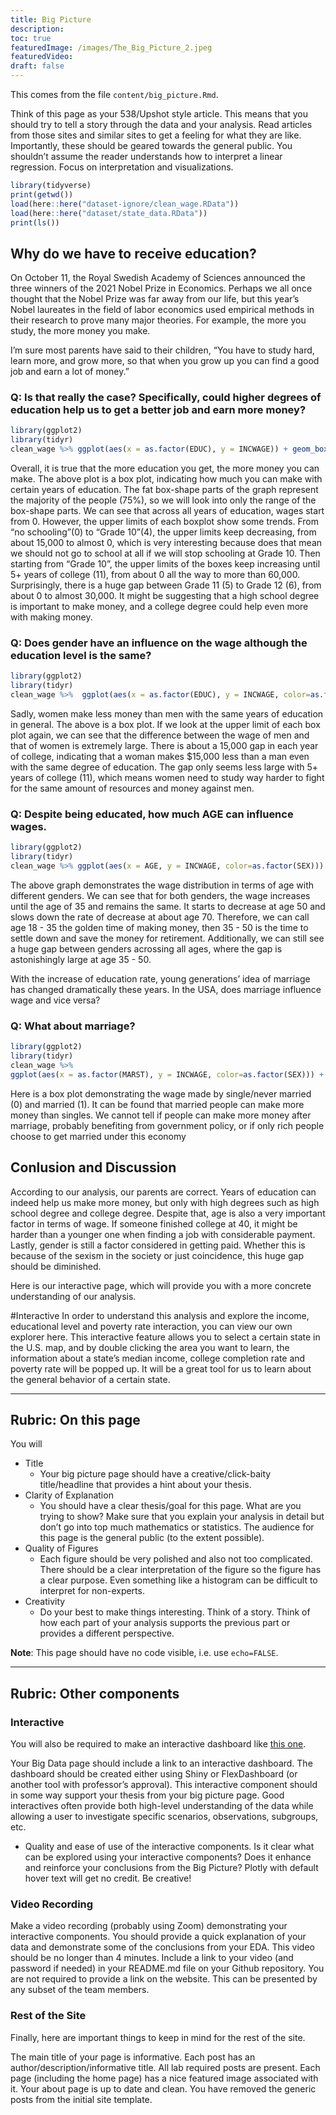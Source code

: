```yaml
---
title: Big Picture
description:
toc: true
featuredImage: /images/The_Big_Picture_2.jpeg
featuredVideo:
draft: false
---
```


This comes from the file `content/big_picture.Rmd`.

Think of this page as your 538/Upshot style article. This means that you should try to tell a story through the data and your analysis. Read articles from those sites and similar sites to get a feeling for what they are like. Importantly, these should be geared towards the general public. You shouldn't assume the reader understands how to interpret a linear regression. Focus on interpretation and visualizations.

```r
library(tidyverse)
print(getwd())
load(here::here("dataset-ignore/clean_wage.RData"))
load(here::here("dataset/state_data.RData"))
print(ls())
```

## Why do we have to receive education? 

On October 11, the Royal Swedish Academy of Sciences announced the three winners of the 2021 Nobel Prize in Economics. Perhaps we all once thought that the Nobel Prize was far away from our life, but this year's Nobel laureates in the field of labor economics used empirical methods in their research to prove many major theories. For example, the more you study, the more money you make.

I'm sure most parents have said to their children, "You have to study hard, learn more, and grow more, so that when you grow up you can find a good job and earn a lot of money."

### Q: Is that really the case? Specifically, could higher degrees of education help us to get a better job and earn more money?

```r
library(ggplot2)
library(tidyr)
clean_wage %>% ggplot(aes(x = as.factor(EDUC), y = INCWAGE)) + geom_boxplot()

```

Overall, it is true that the more education you get, the more money you can make. The above plot is a box plot, indicating how much you can make with certain years of education. The fat box-shape parts of the graph represent the majority of the people (75%), so we will look into only the range of the box-shape parts. We can see that across all years of education, wages start from 0. However, the upper limits of each boxplot show some trends. From  “no schooling”(0) to  “Grade 10”(4), the upper limits keep decreasing, from about 15,000 to almost 0, which is very interesting because does that mean we should not go to school at all if we will stop schooling at Grade 10. Then starting from “Grade 10”, the upper limits of the boxes keep increasing until 5+ years of college (11), from about 0 all the way to more than 60,000. Surprisingly, there is a huge gap between Grade 11 (5) to Grade 12 (6), from about 0 to almost 30,000. It might be suggesting that a high school degree is important to make money, and a college degree could help even more with making money.

### Q: Does gender have an influence on the wage although the education level is the same?

```r
library(ggplot2)
library(tidyr)
clean_wage %>%  ggplot(aes(x = as.factor(EDUC), y = INCWAGE, color=as.factor(SEX))) + geom_boxplot(outlier.shape = NA)

```

Sadly, women make less money than men with the same years of education in general. The above is a box plot. If we look at the upper limit of each box plot again, we can see that the difference between the wage of men and that of women is extremely large. There is about a 15,000 gap in each year of college, indicating that a woman makes $15,000 less than a man even with the same degree of education. The gap only seems less large with 5+ years of college (11), which means women need to study way harder to fight for the same amount of resources and money against men. 

### Q: Despite being educated, how much AGE can influence wages. 

```r
library(ggplot2)
library(tidyr)
clean_wage %>% ggplot(aes(x = AGE, y = INCWAGE, color=as.factor(SEX))) + geom_smooth()
```

The above graph demonstrates the wage distribution in terms of age with different genders. We can see that for both genders, the wage increases until the age of 35 and remains the same. It starts to decrease at age 50 and slows down the rate of decrease at about age 70. Therefore, we can call age 18 - 35 the golden time of making money, then 35 - 50 is the time to settle down and save the money for retirement. Additionally, we can still see a huge gap between genders acrossing all ages, where the gap is astonishingly large at age 35 - 50. 

With the increase of education rate, young generations’ idea of marriage has changed dramatically these years. In the USA, does marriage influence wage and vice versa? 

### Q: What about marriage?

```r
library(ggplot2)
library(tidyr)
clean_wage %>%
ggplot(aes(x = as.factor(MARST), y = INCWAGE, color=as.factor(SEX))) + geom_boxplot() + labs(title="Marital Status vs. Wage", x="Marital Status", y="Wage")
```

Here is a box plot demonstrating the wage made by single/never married (0) and married (1). It can be found that married people can make more money than singles. We cannot tell if people can make more money after marriage, probably benefiting from government policy, or if only rich people choose to get married under this economy

## Conlusion and Discussion
According to our analysis, our parents are correct. Years of education can indeed help us make more money, but only with high degrees such as high school degree and college degree. Despite that, age is also a very important factor in terms of wage. If someone finished college at 40, it might be harder than a younger one when finding a job with considerable payment. Lastly, gender is still a factor considered in getting paid. Whether this is because of the sexism in the society or just coincidence, this huge gap should be diminished. 

Here is our interactive page, which will provide you with a more concrete understanding of our analysis.

#Interactive
In order to understand this analysis and explore the income, educational level and poverty rate interaction, you can view our own explorer here.
This interactive feature allows you to select a certain state in the U.S. map, and by double clicking the area you want to learn, the information about a state's median income, college completion rate and poverty rate will be popped up. It will be a great tool for us to learn about the general behavior of a certain state. 

---

## Rubric: On this page

You will



* Title
  * Your big picture page should have a creative/click-baity title/headline that provides a hint about your thesis.
* Clarity of Explanation
  * You should have a clear thesis/goal for this page. What are you trying to show? Make sure that you explain your analysis in detail but don't go into top much mathematics or statistics. The audience for this page is the general public (to the extent possible).
* Quality of Figures
  * Each figure should be very polished and also not too complicated. There should be a clear interpretation of the figure so the figure has a clear purpose. Even something like a histogram can be difficult to interpret for non-experts.
* Creativity
  * Do your best to make things interesting. Think of a story. Think of how each part of your analysis supports the previous part or provides a different perspective.
  
**Note**: This page should have no code visible, i.e. use `echo=FALSE`.  

---

## Rubric: Other components

### Interactive

You will also be required to make an interactive dashboard like [this one](/flex/flex.html).

Your Big Data page should include a link to an interactive dashboard. The dashboard should be created either using Shiny or FlexDashboard (or another tool with professor's approval). This interactive component should in some way support your thesis from your big picture page. Good interactives often provide both high-level understanding of the data while allowing a user to investigate specific scenarios, observations, subgroups, etc.

* Quality and ease of use of the interactive components.
Is it clear what can be explored using your interactive components?
Does it enhance and reinforce your conclusions from the Big Picture?
Plotly with default hover text will get no credit. Be creative!


### Video Recording

Make a video recording (probably using Zoom) demonstrating your interactive components.
You should provide a quick explanation of your data and demonstrate some of the conclusions from your EDA.
This video should be no longer than 4 minutes.
Include a link to your video (and password if needed) in your README.md file on your Github repository. You are not required to provide a link on the website.
This can be presented by any subset of the team members.


### Rest of the Site

Finally, here are important things to keep in mind for the rest of the site. 

The main title of your page is informative.
Each post has an author/description/informative title.
All lab required posts are present.
Each page (including the home page) has a nice featured image associated with it.
Your about page is up to date and clean.
You have removed the generic posts from the initial site template.
